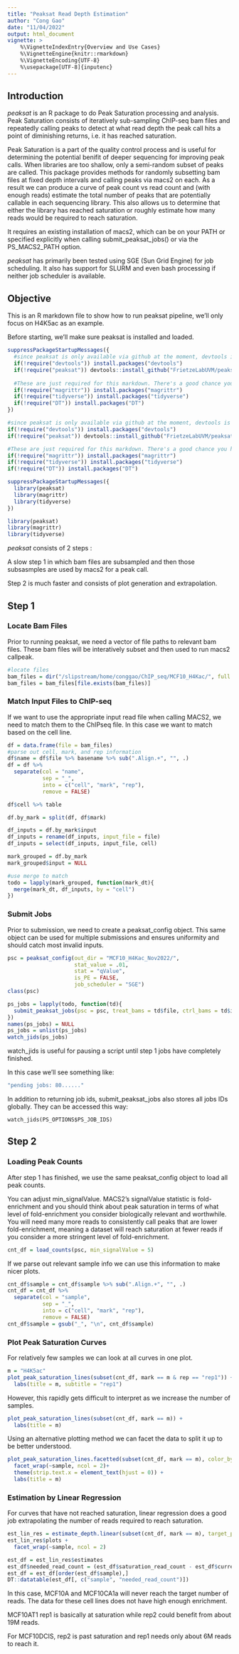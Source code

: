 ```yaml
---
title: "Peaksat Read Depth Estimation"
author: "Cong Gao"
date: "11/04/2022"
output: html_document
vignette: >
    %\VignetteIndexEntry{Overview and Use Cases}
    %\VignetteEngine{knitr::rmarkdown}
    %\VignetteEncoding{UTF-8}
    %\usepackage[UTF-8]{inputenc}
---
```


## Introduction

*peaksat* is an R package to do Peak Saturation processing and analysis. Peak Saturation consists of iteratively sub-sampling ChIP-seq bam files and repeatedly calling peaks to detect at what read depth the peak call hits a point of diminishing returns, i.e. it has reached saturation.

Peak Saturation is a part of the quality control process and is useful for determining the potential benifit of deeper sequencing for improving peak calls.  When libraries are too shallow, only a semi-random subset of peaks are called.  This package provides methods for randomly subsetting bam files at fixed depth intervals and calling peaks via macs2 on each.  As a result we can produce a curve of peak count vs read count and (with enough reads) estimate the total number of peaks that are potentially callable in each sequencing library.  This also allows us to determine that either the library has reached saturation or roughly estimate how many reads would be required to reach saturation.

It requires an existing installation of macs2, which can be on your PATH or specified explicitly when calling submit_peaksat_jobs() or via the PS_MACS2_PATH option.

*peaksat* has primarily been tested using SGE (Sun Grid Engine) for job scheduling. It also has support for SLURM and even bash processing if neither job scheduler is available.

## Objective

This is an R markdown file to show how to run peaksat pipeline, we'll only focus on H4K5ac as an example.

Before starting, we'll make sure peaksat is installed and loaded.

```r
suppressPackageStartupMessages({
  #since peaksat is only available via github at the moment, devtools is required for installation
  if(!require("devtools")) install.packages("devtools")
  if(!require("peaksat")) devtools::install_github("FrietzeLabUVM/peaksat")
  
  #These are just required for this markdown. There's a good chance you have them already.
  if(!require("magrittr")) install.packages("magrittr")
  if(!require("tidyverse")) install.packages("tidyverse")
  if(!require("DT")) install.packages("DT")
})
```

```r
#since peaksat is only available via github at the moment, devtools is required for installation
if(!require("devtools")) install.packages("devtools")
if(!require("peaksat")) devtools::install_github("FrietzeLabUVM/peaksat")

#These are just required for this markdown. There's a good chance you have them already.
if(!require("magrittr")) install.packages("magrittr")
if(!require("tidyverse")) install.packages("tidyverse")
if(!require("DT")) install.packages("DT")
```

```r
suppressPackageStartupMessages({
  library(peaksat)
  library(magrittr)
  library(tidyverse)
})
```

```r
library(peaksat)
library(magrittr)
library(tidyverse)
```

*peaksat* consists of 2 steps :

A slow step 1 in which bam files are subsampled and then those subsasmples are used by macs2 for a peak call.

Step 2 is much faster and consists of plot generation and extrapolation.

## Step 1

### Locate Bam Files 

Prior to running peaksat, we need a vector of file paths to relevant bam files.  These bam files will be interatively subset and then used to run macs2 callpeak.

```r
#locate files
bam_files = dir("/slipstream/home/conggao/ChIP_seq/MCF10_H4Kac/", full.names = TRUE, pattern = "(H4K5ac|input).+rep.+bam$")
bam_files = bam_files[file.exists(bam_files)]
```

### Match Input Files to ChIP-seq

If we want to use the appropriate input read file when calling MACS2, we need to match them to the ChIPseq file. In this case we want to match based on the cell line.

```r
df = data.frame(file = bam_files)
#parse out cell, mark, and rep information
df$name = df$file %>% basename %>% sub(".Align.+", "", .)
df = df %>% 
  separate(col = "name", 
           sep = "_", 
           into = c("cell", "mark", "rep"), 
           remove = FALSE)

df$cell %>% table

df.by_mark = split(df, df$mark)

df_inputs = df.by_mark$input
df_inputs = rename(df_inputs, input_file = file)
df_inputs = select(df_inputs, input_file, cell)

mark_grouped = df.by_mark
mark_grouped$input = NULL

#use merge to match
todo = lapply(mark_grouped, function(mark_dt){
  merge(mark_dt, df_inputs, by = "cell")
})
```

### Submit Jobs

Prior to submission, we need to create a peaksat_config object. This same object can be used for multiple submissions and ensures uniformity and should catch most invalid inputs.

```r
psc = peaksat_config(out_dir = "MCF10_H4Kac_Nov2022/", 
                     stat_value = .01, 
                     stat = "qValue", 
                     is_PE = FALSE,
                     job_scheduler = "SGE")
class(psc)
```


```r
ps_jobs = lapply(todo, function(td){
  submit_peaksat_jobs(psc = psc, treat_bams = td$file, ctrl_bams = td$input_file, await_completion = FALSE)
})
names(ps_jobs) = NULL
ps_jobs = unlist(ps_jobs)
watch_jids(ps_jobs)
```

watch_jids is useful for pausing a script until step 1 jobs have completely finished.

In this case we'll see something like:

```r
"pending jobs: 80......"
```

In addition to returning job ids, submit_peaksat_jobs also stores all jobs IDs globally. They can be accessed this way:

```PS_JOB_IDSr
watch_jids(PS_OPTIONS$PS_JOB_IDS)
```

## Step 2

### Loading Peak Counts

After step 1 has finished, we use the same peaksat_config object to load all peak counts.

You can adjust min_signalValue. MACS2's signalValue statistic is fold-enrichment and you should think about peak saturation in terms of what level of fold-enrichment you consider biologically relevant and worthwhile.  You will need many more reads to consistently call peaks that are lower fold-enrichment, meaning a dataset will reach saturation at fewer reads if you consider a more stringent level of fold-enrichment.

```r
cnt_df = load_counts(psc, min_signalValue = 5)
```

If we parse out relevant sample info we can use this information to make nicer plots.

```r
cnt_df$sample = cnt_df$sample %>% sub(".Align.+", "", .)
cnt_df = cnt_df %>% 
  separate(col = "sample", 
           sep = "_", 
           into = c("cell", "mark", "rep"), 
           remove = FALSE)
cnt_df$sample = gsub("_", "\n", cnt_df$sample)

```

### Plot Peak Saturation Curves

For relatively few samples we can look at all curves in one plot.

```r
m = "H4K5ac"
plot_peak_saturation_lines(subset(cnt_df, mark == m & rep == "rep1")) +
  labs(title = m, subtitle = "rep1")
```

However, this rapidly gets difficult to interpret as we increase the number of samples.

```r
plot_peak_saturation_lines(subset(cnt_df, mark == m)) +
  labs(title = m)
```

Using an alternative plotting method we can facet the data to split it up to be better understood.

```r
plot_peak_saturation_lines.facetted(subset(cnt_df, mark == m), color_by = "cell") +
  facet_wrap(~sample, ncol = 2)+
  theme(strip.text.x = element_text(hjust = 0)) +
  labs(title = m)
```

### Estimation by Linear Regression

For curves that have not reached saturation, linear regression does a good job extrapolating the number of reads required to reach saturation.


```r
est_lin_res = estimate_depth.linear(subset(cnt_df, mark == m), target_peaks = 20e3, max_read_count = 35e6, min_read_count = 5e6)
est_lin_res$plots +
  facet_wrap(~sample, ncol = 2)
```

```r
est_df = est_lin_res$estimates
est_df$needed_read_count = (est_df$saturation_read_count - est_df$current_read_count)/1e6
est_df = est_df[order(est_df$sample),]
DT::datatable(est_df[, c("sample", "needed_read_count")])
```

In this case, MCF10A and MCF10CA1a will never reach the target number of reads. The data for these cell lines does not have high enough enrichment.

MCF10AT1 rep1 is basically at saturation while rep2 could benefit from about 19M reads.

For MCF10DCIS, rep2 is past saturation and rep1 needs only about 6M reads to reach it.





